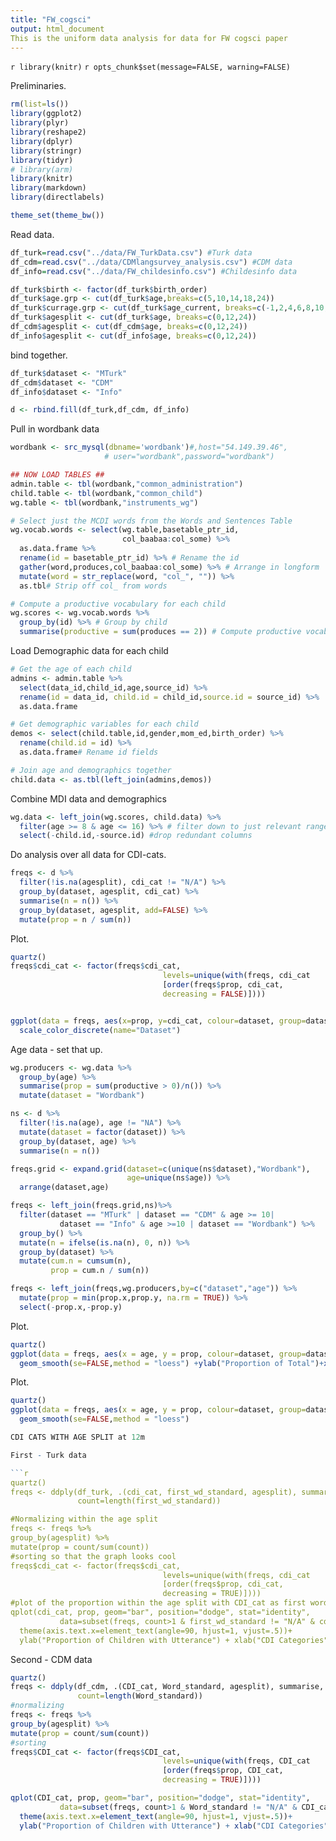 ```yaml
---
title: "FW_cogsci"
output: html_document
This is the uniform data analysis for data for FW cogsci paper
---
```


`r library(knitr)`
`r opts_chunk$set(message=FALSE, warning=FALSE)`

Preliminaries.
```r
rm(list=ls())
library(ggplot2)
library(plyr)
library(reshape2)
library(dplyr)
library(stringr)
library(tidyr)
# library(arm)
library(knitr)
library(markdown)
library(directlabels)

theme_set(theme_bw())
```

Read data.

```r
df_turk=read.csv("../data/FW_TurkData.csv") #Turk data
df_cdm=read.csv("../data/CDMlangsurvey_analysis.csv") #CDM data
df_info=read.csv("../data/FW_childesinfo.csv") #Childesinfo data
```

```r
df_turk$birth <- factor(df_turk$birth_order)
df_turk$age.grp <- cut(df_turk$age,breaks=c(5,10,14,18,24))
df_turk$currage.grp <- cut(df_turk$age_current, breaks=c(-1,2,4,6,8,10,12,14,16,18))
df_turk$agesplit <- cut(df_turk$age, breaks=c(0,12,24))
df_cdm$agesplit <- cut(df_cdm$age, breaks=c(0,12,24))
df_info$agesplit <- cut(df_info$age, breaks=c(0,12,24))
```

bind together.

```r
df_turk$dataset <- "MTurk"
df_cdm$dataset <- "CDM"
df_info$dataset <- "Info"

d <- rbind.fill(df_turk,df_cdm, df_info)
```

Pull in wordbank data
```r
wordbank <- src_mysql(dbname='wordbank')#,host="54.149.39.46",
                     # user="wordbank",password="wordbank")

## NOW LOAD TABLES ##
admin.table <- tbl(wordbank,"common_administration")
child.table <- tbl(wordbank,"common_child")
wg.table <- tbl(wordbank,"instruments_wg")

# Select just the MCDI words from the Words and Sentences Table
wg.vocab.words <- select(wg.table,basetable_ptr_id,
                         col_baabaa:col_some) %>%
  as.data.frame %>%
  rename(id = basetable_ptr_id) %>% # Rename the id
  gather(word,produces,col_baabaa:col_some) %>% # Arrange in longform
  mutate(word = str_replace(word, "col_", "")) %>%
  as.tbl# Strip off col_ from words

# Compute a productive vocabulary for each child
wg.scores <- wg.vocab.words %>%
  group_by(id) %>% # Group by child
  summarise(productive = sum(produces == 2)) # Compute productive vocabulary
```

Load Demographic data for each child
```r
# Get the age of each child
admins <- admin.table %>%
  select(data_id,child_id,age,source_id) %>%
  rename(id = data_id, child.id = child_id,source.id = source_id) %>%
  as.data.frame

# Get demographic variables for each child
demos <- select(child.table,id,gender,mom_ed,birth_order) %>%
  rename(child.id = id) %>%
  as.data.frame# Rename id fields

# Join age and demographics together
child.data <- as.tbl(left_join(admins,demos))
```

Combine MDI data and demographics
```r
wg.data <- left_join(wg.scores, child.data) %>%
  filter(age >= 8 & age <= 16) %>% # filter down to just relevant range
  select(-child.id,-source.id) #drop redundant columns
```


Do analysis over all data for CDI-cats.

```r
freqs <- d %>% 
  filter(!is.na(agesplit), cdi_cat != "N/A") %>%
  group_by(dataset, agesplit, cdi_cat) %>%
  summarise(n = n()) %>%
  group_by(dataset, agesplit, add=FALSE) %>%
  mutate(prop = n / sum(n))
```

Plot.

```r
quartz()
freqs$cdi_cat <- factor(freqs$cdi_cat, 
                                  levels=unique(with(freqs, cdi_cat
                                  [order(freqs$prop, cdi_cat, 
                                  decreasing = FALSE)])))


ggplot(data = freqs, aes(x=prop, y=cdi_cat, colour=dataset, group=dataset)) + geom_point()+ylab("MB-CDI category")+xlab("Proportion of Total") +
  scale_color_discrete(name="Dataset")

```

Age data - set that up. 
```r

wg.producers <- wg.data %>%
  group_by(age) %>%
  summarise(prop = sum(productive > 0)/n()) %>%
  mutate(dataset = "Wordbank")

ns <- d %>% 
  filter(!is.na(age), age != "NA") %>%
  mutate(dataset = factor(dataset)) %>%
  group_by(dataset, age) %>%
  summarise(n = n())

freqs.grid <- expand.grid(dataset=c(unique(ns$dataset),"Wordbank"),
                          age=unique(ns$age)) %>%
  arrange(dataset,age)

freqs <- left_join(freqs.grid,ns)%>%
  filter(dataset == "MTurk" | dataset == "CDM" & age >= 10| 
           dataset == "Info" & age >=10 | dataset == "Wordbank") %>%
  group_by() %>%
  mutate(n = ifelse(is.na(n), 0, n)) %>%
  group_by(dataset) %>%
  mutate(cum.n = cumsum(n),
         prop = cum.n / sum(n))

freqs <- left_join(freqs,wg.producers,by=c("dataset","age")) %>%
  mutate(prop = min(prop.x,prop.y, na.rm = TRUE)) %>%
  select(-prop.x,-prop.y)
```

Plot.
```r
quartz()
ggplot(data = freqs, aes(x = age, y = prop, colour=dataset, group=dataset))+
  geom_smooth(se=FALSE,method = "loess") +ylab("Proportion of Total")+xlab("Age ") + scale_color_discrete(name="Dataset")
```

Plot.
```r
quartz()
ggplot(data = freqs, aes(x = age, y = prop, colour=dataset, group=dataset))+
  geom_smooth(se=FALSE,method = "loess")

CDI CATS WITH AGE SPLIT at 12m

First - Turk data

```r
quartz()
freqs <- ddply(df_turk, .(cdi_cat, first_wd_standard, agesplit), summarise, 
               count=length(first_wd_standard)) 

#Normalizing within the age split
freqs <- freqs %>%
group_by(agesplit) %>%
mutate(prop = count/sum(count)) 
#sorting so that the graph looks cool
freqs$cdi_cat <- factor(freqs$cdi_cat, 
                                  levels=unique(with(freqs, cdi_cat
                                  [order(freqs$prop, cdi_cat, 
                                  decreasing = TRUE)])))
#plot of the proportion within the age split with CDI_cat as first word, faceted by the age split - note, N/A categories are excluded
qplot(cdi_cat, prop, geom="bar", position="dodge", stat="identity",
           data=subset(freqs, count>1 & first_wd_standard != "N/A" & cdi_cat != "N/A" & agesplit != "NA")) + 
  theme(axis.text.x=element_text(angle=90, hjust=1, vjust=.5))+
  ylab("Proportion of Children with Utterance") + xlab("CDI Categories")+facet_wrap(~agesplit)
```

Second - CDM data 

```r
quartz()
freqs <- ddply(df_cdm, .(CDI_cat, Word_standard, agesplit), summarise, 
               count=length(Word_standard))
#normalizing
freqs <- freqs %>%
group_by(agesplit) %>%
mutate(prop = count/sum(count)) 
#sorting
freqs$CDI_cat <- factor(freqs$CDI_cat, 
                                  levels=unique(with(freqs, CDI_cat
                                  [order(freqs$prop, CDI_cat, 
                                  decreasing = TRUE)])))

qplot(CDI_cat, prop, geom="bar", position="dodge", stat="identity",
           data=subset(freqs, count>1 & Word_standard != "N/A" & CDI_cat != "N/A" & agesplit != "NA")) + 
  theme(axis.text.x=element_text(angle=90, hjust=1, vjust=.5))+
  ylab("Proportion of Children with Utterance") + xlab("CDI Categories")+facet_wrap(~agesplit)
```